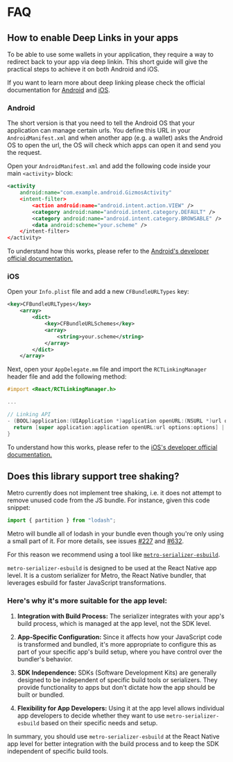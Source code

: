 # FAQ

## How to enable Deep Links in your apps

To be able to use some wallets in your application, they require a way to redirect back to your app via deep linkin. This short guide will give the practical steps to achieve it on both Android and iOS.

If you want to learn more about deep linking please check the official documentation for [Android](https://developer.android.com/training/app-links/deep-linking) and [iOS](https://developer.apple.com/ios/universal-links/).

### Android

The short version is that you need to tell the Android OS that your application can manage certain urls. You define this URL in your `AndroidManifest.xml` and when another app (e.g. a wallet) asks the Android OS to open the url, the OS will check which apps can open it and send you the request.

Open your `AndroidManifest.xml` and add the following code inside your main `<activity>` block:

```xml
<activity
    android:name="com.example.android.GizmosActivity"
    <intent-filter>
        <action android:name="android.intent.action.VIEW" />
        <category android:name="android.intent.category.DEFAULT" />
        <category android:name="android.intent.category.BROWSABLE" />
        <data android:scheme="your.scheme" />
    </intent-filter>
</activity>
```

To understand how this works, please refer to the [Android's developer official documentation.](https://developer.android.com/training/app-links/deep-linking)

### iOS

Open your `Info.plist` file and add a new `CFBundleURLTypes` key:

```xml
<key>CFBundleURLTypes</key>
	<array>
		<dict>
			<key>CFBundleURLSchemes</key>
			<array>
				<string>your.scheme</string>
			</array>
		</dict>
	</array>
```

Next, open your `AppDelegate.mm` file and import the `RCTLinkingManager` header file and add the following method:

```mm
#import <React/RCTLinkingManager.h>

...

// Linking API
- (BOOL)application:(UIApplication *)application openURL:(NSURL *)url options:(NSDictionary<UIApplicationOpenURLOptionsKey,id> *)options {
  return [super application:application openURL:url options:options] || [RCTLinkingManager application:application openURL:url options:options];
}
```

To understand how this works, please refer to the [iOS's developer official documentation.](https://developer.apple.com/ios/universal-links/)

## Does this library support tree shaking?

Metro currently does not implement tree shaking, i.e. it does not attempt to remove unused code from the JS bundle. For instance, given this code snippet:

```js
import { partition } from "lodash";
```

Metro will bundle all of lodash in your bundle even though you're only using a small part of it. For more details, see issues [#227](https://github.com/facebook/metro/issues/227) and [#632](https://github.com/facebook/metro/issues/632).

For this reason we recommend using a tool like [`metro-serializer-esbuild`](https://www.npmjs.com/package/@rnx-kit/metro-serializer-esbuild).

`metro-serializer-esbuild` is designed to be used at the React Native app level. It is a custom serializer for Metro, the React Native bundler, that leverages esbuild for faster JavaScript transformations.

### Here's why it's more suitable for the app level:

1. **Integration with Build Process:** The serializer integrates with your app's build process, which is managed at the app level, not the SDK level.

2. **App-Specific Configuration:** Since it affects how your JavaScript code is transformed and bundled, it's more appropriate to configure this as part of your specific app's build setup, where you have control over the bundler's behavior.

3. **SDK Independence:** SDKs (Software Development Kits) are generally designed to be independent of specific build tools or serializers. They provide functionality to apps but don't dictate how the app should be built or bundled.

4. **Flexibility for App Developers:** Using it at the app level allows individual app developers to decide whether they want to use `metro-serializer-esbuild` based on their specific needs and setup.

In summary, you should use `metro-serializer-esbuild` at the React Native app level for better integration with the build process and to keep the SDK independent of specific build tools.
